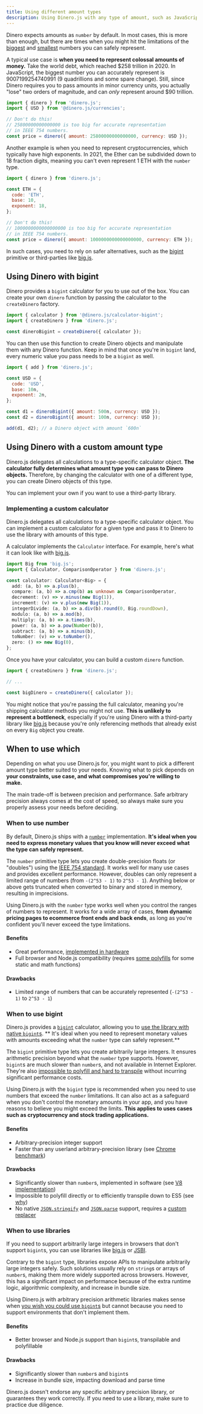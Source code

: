 ```yaml
---
title: Using different amount types
description: Using Dinero.js with any type of amount, such as JavaScript bigints or third-party arbitrary-precision libraries.
---
```


Dinero expects amounts as `number` by default. In most cases, this is more than enough, but there are times when you might hit the limitations of the [biggest](https://developer.mozilla.org/en-US/docs/Web/JavaScript/Reference/Global_Objects/Number/MAX_SAFE_INTEGER) and [smallest](https://developer.mozilla.org/en-US/docs/Web/JavaScript/Reference/Global_Objects/Number/MIN_SAFE_INTEGER) numbers you can safely represent.

A typical use case is **when you need to represent colossal amounts of money.** Take the world debt, which reached $258 trillion in 2020. In JavaScript, the biggest number you can accurately represent is 9007199254740991 (9 quadrillions and some spare change). Still, since Dinero requires you to pass amounts in minor currency units, you actually "lose" two orders of magnitude, and can *only* represent around $90 trillion.

```js
import { dinero } from 'dinero.js';
import { USD } from '@dinero.js/currencies';

// Don't do this!
// 25800000000000000 is too big for accurate representation
// in IEEE 754 numbers.
const price = dinero({ amount: 25800000000000000, currency: USD });
```

Another example is when you need to represent cryptocurrencies, which typically have high exponents. In 2021, the Ether can be subdivided down to 18 fraction digits, meaning you can't even represent 1 ETH with the `number` type.

```js
import { dinero } from 'dinero.js';

const ETH = {
  code: 'ETH',
  base: 10,
  exponent: 18,
};

// Don't do this!
// 1000000000000000000 is too big for accurate representation
// in IEEE 754 numbers.
const price = dinero({ amount: 1000000000000000000, currency: ETH });
```

In such cases, you need to rely on safer alternatives, such as the [bigint](https://developer.mozilla.org/en-US/docs/Web/JavaScript/Reference/Global_Objects/BigInt) primitive or third-parties like [big.js](https://github.com/MikeMcl/big.js).

## Using Dinero with bigint

Dinero provides a `bigint` calculator for you to use out of the box. You can create your own `dinero` function by passing the calculator to the `createDinero` factory.

```js
import { calculator } from '@dinero.js/calculator-bigint';
import { createDinero } from 'dinero.js';

const dineroBigint = createDinero({ calculator });
```

You can then use this function to create Dinero objects and manipulate them with any Dinero function. Keep in mind that once you're in `bigint` land, every numeric value you pass needs to be a `bigint` as well.

```js
import { add } from 'dinero.js';

const USD = {
  code: 'USD',
  base: 10n,
  exponent: 2n,
};

const d1 = dineroBigint({ amount: 500n, currency: USD });
const d2 = dineroBigint({ amount: 100n, currency: USD });

add(d1, d2); // a Dinero object with amount `600n`
```

## Using Dinero with a custom amount type

Dinero.js delegates all calculations to a type-specific calculator object. **The calculator fully determines what amount type you can pass to Dinero objects.** Therefore, by changing the calculator with one of a different type, you can create Dinero objects of this type.

You can implement your own if you want to use a third-party library.

### Implementing a custom calculator

Dinero.js delegates all calculations to a type-specific calculator object. You can implement a custom calculator for a given type and pass it to Dinero to use the library with amounts of this type.

A calculator implements the `Calculator` interface. For example, here's what it can look like with [big.js](https://github.com/MikeMcl/big.js).

```ts
import Big from 'big.js';
import { Calculator, ComparisonOperator } from 'dinero.js';

const calculator: Calculator<Big> = {
  add: (a, b) => a.plus(b),
  compare: (a, b) => a.cmp(b) as unknown as ComparisonOperator,
  decrement: (v) => v.minus(new Big(1)),
  increment: (v) => v.plus(new Big(1)),
  integerDivide: (a, b) => a.div(b).round(0, Big.roundDown),
  modulo: (a, b) => a.mod(b),
  multiply: (a, b) => a.times(b),
  power: (a, b) => a.pow(Number(b)),
  subtract: (a, b) => a.minus(b),
  toNumber: (v) => v.toNumber(),
  zero: () => new Big(0),
};
```

Once you have your calculator, you can build a custom `dinero` function.

```js
import { createDinero } from 'dinero.js';

// ...

const bigDinero = createDinero({ calculator });
```

You might notice that you're passing the full calculator, meaning you're shipping calculator methods you might not use. **This is unlikely to represent a bottleneck**, especially if you're using Dinero with a third-party library like [big.js](https://github.com/MikeMcl/big.js) because you're only referencing methods that already exist on every `Big` object you create.

## When to use which

Depending on what you use Dinero.js for, you might want to pick a different amount type better suited to your needs. Knowing what to pick depends on **your constraints, use case, and what compromises you're willing to make.**

The main trade-off is between precision and performance. Safe arbitrary precision always comes at the cost of speed, so always make sure you properly assess your needs before deciding.

### When to use number

By default, Dinero.js ships with a [`number`](https://developer.mozilla.org/en-US/docs/Web/JavaScript/Reference/Global_Objects/Number) implementation. **It's ideal when you need to express monetary values that you know will never exceed what the type can safely represent.**

The `number` primitive type lets you create double-precision floats (or "doubles") using the [IEEE 754 standard](https://wikipedia.org/wiki/IEEE_754). It works well for many use cases and provides excellent performance. However, doubles can only represent a limited range of numbers (from `-(2^53 - 1)` to `2^53 - 1`). Anything below or above gets truncated when converted to binary and stored in memory, resulting in imprecisions.

Using Dinero.js with the `number` type works well when you control the ranges of numbers to represent. It works for a wide array of cases, **from dynamic pricing pages to ecommerce front ends and back ends**, as long as you're confident you'll never exceed the type limitations.

#### Benefits

- Great performance, [implemented in hardware](https://wikipedia.org/wiki/Floating-point_unit)
- Full browser and Node.js compatibility (requires [some polyfills](/docs/getting-started/compatibility#browser-support) for some static and math functions)

#### Drawbacks

- Limited range of numbers that can be accurately represented (`-(2^53 - 1)` to `2^53 - 1`)

### When to use bigint

Dinero.js provides a [`bigint`](https://developer.mozilla.org/en-US/docs/Web/JavaScript/Reference/Global_Objects/BigInt) calculator, allowing you to [use the library with native `bigint`s](#using-dinero-with-bigint). ** It's ideal when you need to represent monetary values with amounts exceeding what the `number` type can safely represent.**

The `bigint` primitive type lets you create arbitrarily large integers. It ensures arithmetic precision beyond what the `number` type supports. However, `bigint`s are much slower than `number`s, and not available in Internet Explorer. They're also [impossible to polyfill and hard to transpile](https://v8.dev/features/bigint#polyfilling-transpiling) without incurring significant performance costs.

Using Dinero.js with the `bigint` type is recommended when you need to use numbers that exceed the `number` limitations. It can also act as a safeguard when you don't control the monetary amounts in your app, and you have reasons to believe you might exceed the limits. **This applies to uses cases such as cryptocurrency and stock trading applications.**

#### Benefits

- Arbitrary-precision integer support
- Faster than any userland arbitrary-precision library (see [Chrome benchmark](https://v8.dev/features/bigint#use-cases))

#### Drawbacks

- Significantly slower than `number`s, implemented in software (see [V8 implementation](https://v8.dev/blog/bigint))
- Impossible to polyfill directly or to efficiently transpile down to ES5 (see [why](https://v8.dev/features/bigint#polyfilling-transpiling))
- No native [`JSON.stringify`](https://developer.mozilla.org/en-US/docs/Web/JavaScript/Reference/Global_Objects/JSON/stringify) and [`JSON.parse`](https://developer.mozilla.org/en-US/docs/Web/JavaScript/Reference/Global_Objects/JSON/parse) support, requires a [custom replacer](https://developer.mozilla.org/en-US/docs/Web/JavaScript/Reference/Global_Objects/JSON/stringify#the_replacer_parameter)

### When to use libraries

If you need to support arbitrarily large integers in browsers that don't support `bigint`s, you can use libraries like [big.js](https://github.com/MikeMcl/big.js) or [JSBI](https://github.com/GoogleChromeLabs/jsbi).

Contrary to the `bigint` type, libraries expose APIs to manipulate arbitrarily large integers safely. Such solutions usually rely on `string`s or arrays of `number`s, making them more widely supported across browsers. However, this has a significant impact on performance because of the extra runtime logic, algorithmic complexity, and increase in bundle size.

Using Dinero.js with arbitrary precision arithmetic libraries makes sense when [you wish you could use `bigint`s](#when-to-use-bigint) but cannot because you need to support environments that don't implement them.

#### Benefits

- Better browser and Node.js support than `bigint`s, transpilable and polyfillable

#### Drawbacks

- Significantly slower than `number`s and `bigint`s
- Increase in bundle size, impacting download and parse time

<Alert type="warning">

Dinero.js doesn't endorse any specific arbitrary precision library, or guarantees they work correctly. If you need to use a library, make sure to practice due diligence.

</Alert>

